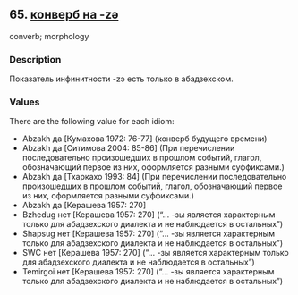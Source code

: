 ## 65. <a href =  'https://agricolamz.github.io/The_Circassian_Isoglosses_Database/65.html'>конверб на -zə</a>
converb; morphology

### Description

Показатель инфинитности -zə есть только в абадзехском.

### Values
There are the following value for each idiom:

* Abzakh  да [Кумахова 1972: 76-77] (конверб будущего времени)
* Abzakh  да [Ситимова 2004: 85-86] (При перечислении последовательно произошедших в прошлом событий, глагол, обозначающий первое из них, оформляется разными суффиксами.)
* Abzakh  да [Тхаркахо 1993: 84] (При перечислении последовательно произошедших в прошлом событий, глагол, обозначающий первое из них, оформляется разными суффиксами.)
* Abzakh  да [Керашева 1957: 270] 
* Bzhedug  нет [Керашева 1957: 270] ("... -зы является характерным только для абадзехского диалекта и не наблюдается в остальных")
* Shapsug  нет [Керашева 1957: 270] ("... -зы является характерным только для абадзехского диалекта и не наблюдается в остальных")
* SWC  нет [Керашева 1957: 270] ("... -зы является характерным только для абадзехского диалекта и не наблюдается в остальных")
* Temirgoi  нет [Керашева 1957: 270] ("... -зы является характерным только для абадзехского диалекта и не наблюдается в остальных")

